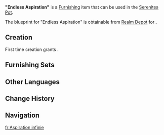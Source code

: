 {{Furnishing Infobox
|id             = 373473
|image          = Item Endless Aspiration.png
|category       = Landscape
|subcategory    = Ornament
|quality        = 3
|adeptal_energy = 60
|load           = 35
|reduced_load   = 24
|description    = A wooden sign standing within the Flower-Feather Clan, painted with vibrant and dynamic graffiti, exuding a sense of life and movement. It seems to tell of an unending yearning for the skies. Such graffiti, full of symbolism, seems quite fitting for promoting activities like "Floating Target Balloons," which help people experience the thrill of flight.
|blueprint      = Realm Depot
}}
'''"Endless Aspiration"''' is a [[Furnishing]] item that can be used in the [[Serenitea Pot]].

The blueprint for "Endless Aspiration" is obtainable from  [[Realm Depot]] for {{Item|Realm Currency|30|x=160}}.

==Creation==
First time creation grants {{Item|Trust|24|x=60}}.
{{Recipe
|type = Creation
|time = 14h
|Ashen Aratiku Wood = 4
|Red Dye = 2
|Blue Dye = 2
|sort = Ashen Aratiku Wood;Red Dye;Blue Dye
}}

==Furnishing Sets==
{{Craft Usage}}

==Other Languages==
{{Other Languages
|en       = "Endless Aspiration"
|zhs      = 「无尽的向往」
|zhs_rm   = 
|zht      = 「無盡的嚮往」
|zht_rm   = 
|zh_tl    = 
|ja       = 「果てなき憧れ」
|ja_rm    = "Hate Naki Akogare"
|ja_tl    = "Endless Aspiration"
|ko       = 「끝없는 동경」
|ko_tl    = 
|es       = Anhelo sin fin
|es_tl    = Yearning Without End
|fr       = Aspiration infinie
|fr_tl    = Endless Aspiration
|ru       = «Бесконечное стремление»
|ru_tl    = 
|th       = "ความปรารถนาอันไร้ที่สิ้นสุด"
|th_rm    = 
|th_tl    = 
|vi       = Khao Khát Vô Tận
|vi_tl    = 
|de       = „Unendliche Sehnsucht“
|de_tl    = "Unending Yearning"
|id       = "Aspirasi Tak Berujung"
|id_tl    = "Endless Aspiration"
|pt       = "Aspiração Infinita"
|pt_tl    = 
|tr       = "Sonsuz Özlem"
|tr_tl    = 
|it       = Aspirazione infinita
|it_tl    = 
}}

==Change History==
{{Change History|5.2}}

==Navigation==
{{Furnishing Navbox|exterior}}

[[fr:Aspiration infinie]]
